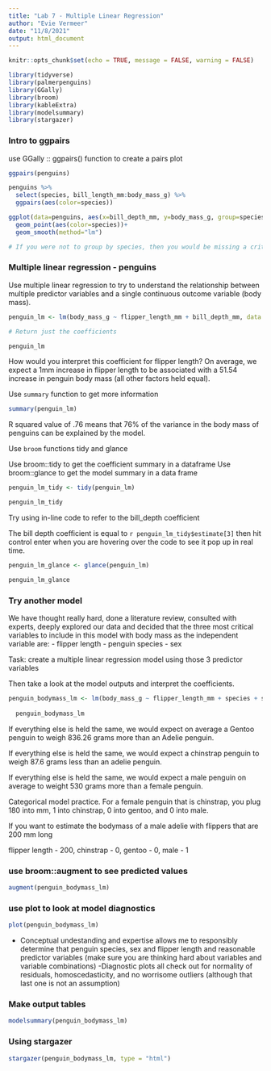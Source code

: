 ```yaml
---
title: "Lab 7 - Multiple Linear Regression"
author: "Evie Vermeer"
date: "11/8/2021"
output: html_document
---
```


```r
knitr::opts_chunk$set(echo = TRUE, message = FALSE, warning = FALSE)

library(tidyverse)
library(palmerpenguins)
library(GGally)
library(broom)
library(kableExtra)
library(modelsummary)
library(stargazer)

```


### Intro to ggpairs

use GGally :: ggpairs() function to create a pairs plot

```r
ggpairs(penguins)
```

```r
penguins %>% 
  select(species, bill_length_mm:body_mass_g) %>% 
  ggpairs(aes(color=species))

ggplot(data=penguins, aes(x=bill_depth_mm, y=body_mass_g, group=species))+
  geom_point(aes(color=species))+
  geom_smooth(method="lm")

# If you were not to group by species, then you would be missing a critical variable and the linear regression line would be way off (show a negative relationship). 
```

### Multiple linear regression - penguins

Use multiple linear regression to try to understand the relationship between multiple predictor variables and a single continuous outcome variable (body mass).

```r
penguin_lm <- lm(body_mass_g ~ flipper_length_mm + bill_depth_mm, data = penguins)

# Return just the coefficients

penguin_lm

```
How would you interpret this coefficient for flipper length? 
On average, we expect a 1mm increase in flipper length to be associated with a 51.54 increase in penguin body mass (all other factors held equal).

Use `summary` function to get more information 
```r
summary(penguin_lm)
```
R squared value of .76 means that 76% of the variance in the body mass of penguins can be explained by the model. 

Use `broom` functions tidy and glance

Use broom::tidy to get the coefficient summary in a dataframe
Use broom::glance to get the model summary in a data frame

```r
penguin_lm_tidy <- tidy(penguin_lm)

penguin_lm_tidy
```

Try using in-line code to refer to the bill_depth coefficient

The bill depth coefficient is equal to `r penguin_lm_tidy$estimate[3]` then hit control enter when you are hovering over the code to see it pop up in real time.


```r
penguin_lm_glance <- glance(penguin_lm)

penguin_lm_glance
```

### Try another model

We have thought really hard, done a literature review, consulted with experts, deeply explored our data and decided that the three most critical variables to include in this model with body mass as the independent variable are:
- flipper length
- penguin species 
- sex 

Task: create a multiple linear regression model using those 3 predictor variables

Then take a look at the model outputs and interpret the coefficients. 

```r
penguin_bodymass_lm <- lm(body_mass_g ~ flipper_length_mm + species + sex, data=penguins) 
  
  penguin_bodymass_lm
```

If everything else is held the same, we would expect on average a Gentoo penguin to weigh 836.26 grams more than an Adelie penguin. 

If everything else is held the same, we would expect a chinstrap penguin to weigh 87.6 grams less than an adelie penguin. 

If everything else is held the same, we would expect a male penguin on average to weight 530 grams more than a female penguin. 

Categorical model practice. 
For a female penguin that is chinstrap, you plug 180 into mm, 1 into chinstrap, 0 into gentoo, and 0 into male. 

If you want to estimate the bodymass of a male adelie with flippers that are 200 mm long

flipper length - 200, chinstrap - 0, gentoo - 0, male - 1 

### use broom::augment to see predicted values

```r
augment(penguin_bodymass_lm)
```


### use plot to look at model diagnostics

```r
plot(penguin_bodymass_lm)
```

- Conceptual undestanding and expertise allows me to responsibly determine that penguin species, sex and flipper length and reasonable predictor variables (make sure you are thinking hard about variables and variable combinations)
-Diagnostic plots all check out for normality of residuals, homoscedasticity, and no worrisome outliers (although that last one is not an assumption)

### Make output tables

```r
modelsummary(penguin_bodymass_lm)
```

### Using stargazer
```r
stargazer(penguin_bodymass_lm, type = "html")

```

